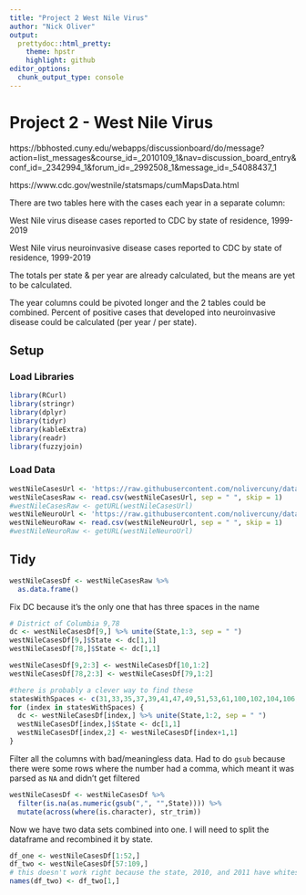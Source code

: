 ```yaml
---
title: "Project 2 West Nile Virus"
author: "Nick Oliver"
output:
  prettydoc::html_pretty:
    theme: hpstr
    highlight: github
editor_options: 
  chunk_output_type: console
---
```


# Project 2 - West Nile Virus

https://bbhosted.cuny.edu/webapps/discussionboard/do/message?action=list_messages&course_id=_2010109_1&nav=discussion_board_entry&conf_id=_2342994_1&forum_id=_2992508_1&message_id=_54088437_1

https://www.cdc.gov/westnile/statsmaps/cumMapsData.html

There are two tables here with the cases each year in a separate column:

West Nile virus disease cases reported to CDC by state of residence, 1999-2019

West Nile virus neuroinvasive disease cases reported to CDC by state of residence, 1999-2019

The totals per state & per year are already calculated, but the means are yet to be calculated.

The year columns could be pivoted longer and the 2 tables could be combined. Percent of positive cases that developed into neuroinvasive disease could be calculated (per year / per state).

## Setup

### Load Libraries
```r
library(RCurl)
library(stringr)
library(dplyr)
library(tidyr)
library(kableExtra)
library(readr)
library(fuzzyjoin)
```

### Load Data

```r
westNileCasesUrl <- 'https://raw.githubusercontent.com/nolivercuny/data607/master/project2/datasets/westnile/West-Nile-virus-disease-cases-by-state_1999-2019-P.csv'
westNileCasesRaw <- read.csv(westNileCasesUrl, sep = " ", skip = 1)
#westNileCasesRaw <- getURL(westNileCasesUrl)
westNileNeuroUrl <- 'https://raw.githubusercontent.com/nolivercuny/data607/master/project2/datasets/westnile/West-Nile-virus-neuroinvasive-disease-cases-by-state_1999-2019-P.csv'
westNileNeuroRaw <- read.csv(westNileNeuroUrl, sep = " ", skip = 1)
#westNileNeuroRaw <- getURL(westNileNeuroUrl)
```

## Tidy

```r
westNileCasesDf <- westNileCasesRaw %>% 
  as.data.frame()

```

Fix DC because it's the only one that has three spaces in the name
```r
# District of Columbia 9,78
dc <- westNileCasesDf[9,] %>% unite(State,1:3, sep = " ")
westNileCasesDf[9,]$State <- dc[1,1]
westNileCasesDf[78,]$State <- dc[1,1]

westNileCasesDf[9,2:3] <- westNileCasesDf[10,1:2]
westNileCasesDf[78,2:3] <- westNileCasesDf[79,1:2]
```

```r
#there is probably a clever way to find these
statesWithSpaces <- c(31,33,35,37,39,41,47,49,51,53,61,100,102,104,106,108,110,116,118,120,122,130)
for (index in statesWithSpaces) {
  dc <- westNileCasesDf[index,] %>% unite(State,1:2, sep = " ")
  westNileCasesDf[index,]$State <- dc[1,1]
  westNileCasesDf[index,2] <- westNileCasesDf[index+1,1]
}
```

Filter all the columns with bad/meaningless data. Had to do `gsub` because there were some rows where the number had a comma, which meant it was parsed as `NA` and didn't get filtered
```r
westNileCasesDf <- westNileCasesDf %>% 
  filter(is.na(as.numeric(gsub(",", "",State)))) %>% 
  mutate(across(where(is.character), str_trim))
```

Now we have two data sets combined into one. I will need to split the dataframe and recombined it by state.

```r
df_one <- westNileCasesDf[1:52,]
df_two <- westNileCasesDf[57:109,]
# this doesn't work right because the state, 2010, and 2011 have whitespace in them
names(df_two) <- df_two[1,]
```

